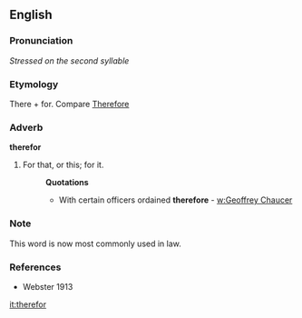 ==English==
===Pronunciation===
''Stressed on the second syllable''
===Etymology===
There + for.  Compare [[Therefore]]

===Adverb===
'''therefor'''
# For that, or this; for it.
#:'''Quotations'''
#:* With certain officers ordained '''therefore''' - [[w:Geoffrey Chaucer]]

===Note===
This word is now most commonly used in law.

===References===
*Webster 1913

[[it:therefor]]